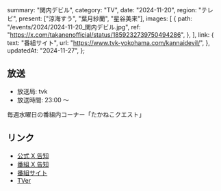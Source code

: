   summary: "関内デビル",
  category: "TV",
  date: "2024-11-20",
  region: "テレビ",
  present: ["涼海すう", "葉月紗蘭", "星谷美来"],
  images: [
    {
      path: "/events/2024/2024-11-20_関内デビル.jpg",
      ref: "https://x.com/takanenofficial/status/1859232739750494286",
    },
  ],
  link: {
    text: "番組サイト",
    url: "https://www.tvk-yokohama.com/kannaidevil/",
  },
  updatedAt: "2024-11-27",
};

## 放送

- 放送局: tvk
- 放送時間: 23:00 〜

毎週水曜日の番組内コーナー「たかねこクエスト」

## リンク

- [公式 X 告知](https://x.com/takanenofficial/status/1859232739750494286)
- [番組 X 告知](https://x.com/tvk_kannaidevil/status/1859069164117193074)
- [番組サイト](https://www.tvk-yokohama.com/kannaidevil/)
- [TVer](https://tver.jp/series/srehapgls0)
